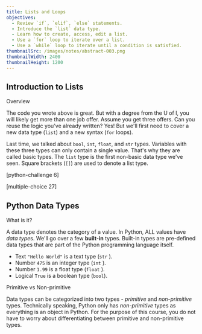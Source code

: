 ```yaml
---
title: Lists and Loops
objectives:
  - Review `if`, `elif`, `else` statements.
  - Introduce the `list` data type.
  - Learn how to create, access, edit a list.
  - Use a `for` loop to iterate over a list.
  - Use a `while` loop to iterate until a condition is satisfied.
thumbnailSrc: /images/notes/abstract-003.png
thumbnailWidth: 2400
thumbnailHeight: 1200
---
```


<CenteredColumn>

## Introduction to Lists

<Chip color="green">Overview</Chip>

The code you wrote above is great. But with a degree from the U of I, you will likely get more than one job offer. Assume you get three offers. Can you reuse the logic you've already written? Yes! But we'll first need to cover a new data type (`list`) and a new syntax (`for` loops).

Last time, we talked about `bool`, `int`, `float`, and `str` types. Variables with these three types can only contain a single value. That's why they are called basic types. The `list` type is the first non-basic data type we've seen. Square brackets (`[]`) are used to denote a list type.

</CenteredColumn>

[python-challenge 6]

[multiple-choice 27]

<CenteredColumn>

## Python Data Types

<Chip color="orange">What is it?</Chip>

A data type denotes the category of a value. In Python, ALL values have *data type*s. We'll go over a few **built-in** types. Built-in types are pre-defined data types that are part of the Python programming language itself.

- Text `"Hello World"` is a text type (`str` ).
- Number `475` is an integer type (`int` ).
- Number `1.99` is a float type (`float` ).
- Logical `True` is a boolean type (`bool`).

<Chip color="blue">Primitive vs Non-primitive</Chip>

Data types can be categorized into two types - _primitive_ and _non-primitive_ types. Technically speaking, Python only has _non-primitive_ types as everything is an object in Python. For the purpose of this course, you do not have to worry about differentiating between primitive and non-primitive types.

</CenteredColumn>
